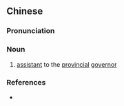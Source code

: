 {{also|别驾从事}}
==Chinese==
{{zh-forms|s=别驾从事|type=22}}

===Pronunciation===
{{zh-pron
|m=biéjià cóngshì
|cat=n
}}

===Noun===
{{zh-noun}}

# {{lb|zh|archaic}} [[assistant]] to the [[w:Zhou (country subdivision)|provincial]] [[governor]]

===References===
* {{cite-web
|url=http://www.hudong.com/wiki/%E5%88%AB%E9%A9%BE
|title=別駕
|work=Hudong Online Encylopedia
|language=Mandarin
|accessdate=2009-04-23}}